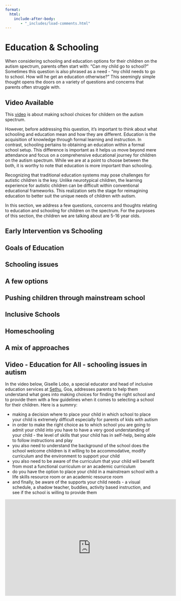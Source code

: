 ```yaml
---
format:
  html:
    include-after-body:
       - "_includes/load-comments.html"
---
```


# Education & Schooling

When considering schooling and education options for their children on the autism spectrum, parents often start with: "Can my child go to school?" Sometimes this question is also phrased as a need - “my child needs to go to school. How will he get an education otherwise?” This seemingly simple thought opens the doors on a variety of questions and concerns that parents often struggle with.

::: {.callout-tip}
## Video Available
This [video](#video---education-for-all---schooling-issues-in-autism) is about making school choices for childern on the autism spectrum. 
:::

However, before addressing this question, it's important to think about what schooling and education mean and how they are different. Education is the acquisition of knowledge through formal learning and instruction. In contrast, schooling pertains to obtaining an education within a formal school setup. This difference is important as it helps us move beyond mere attendance and focus on a comprehensive educational journey for children on the autism spectrum. While we are at a point to choose between the both, it is worthy to note that education is more important than schooling.

Recognizing that traditional education systems may pose challenges for autistic children is the key. Unlike neurotypical children, the learning experience for autistic children can be difficult within conventional educational frameworks. This realization sets the stage for reimagining education to better suit the unique needs of children with autism.

In this section, we address a few questions, concerns and thoughts relating to education and schooling for children on the spectrum. For the purposes of this section, the children we are talking about are 5-16 year olds.

## Early Intervention vs Schooling

## Goals of Education

## Schooling issues

## A few options

## Pushing children through mainstream school

## Inclusive Schools

## Homeschooling

## A mix of approaches

## Video - Education for All - schooling issues in autism

In the video below, Giselle Lobo, a special educator and head of inclusive education services at [Sethu](https://sethu.in), Goa, addresses parents to help them understand what goes into making choices for finding the right school and to provide them with a few guidelines when it comes to selecting a school for their children. Here is a summry:

* making a decision where to place your child in which school to place your child is extremely difficult especially for parents of kids with autism
* in order to make the right choice as to which school you are going to admit your child into you have to have a very good understanding of your child - the level of skills that your child has in self-help, being able to follow instructions and play
* you also need to understand the background of the school does the school welcome children is it willing to be accommodative, modify curriculum and the environment to support your child
* you also need to be aware of the curriculum that your child will benefit from most a functional curriculum or an academic curriculum 
* do you have the option to place your child in a mainstream school with a life skills resource room or an academic resource room 
* and finally, be aware of the supports your child needs - a visual schedule, a shadow teacher, buddies, activity based instruction, and see if the school is willing to provide them

<iframe width="560" height="315" src="https://www.youtube.com/embed/DgyjwT8MiYg?si=-qELCc-U6YTFYXQ7" title="YouTube video player" frameborder="0" allow="accelerometer; autoplay; clipboard-write; encrypted-media; gyroscope; picture-in-picture; web-share" referrerpolicy="strict-origin-when-cross-origin" allowfullscreen></iframe>


